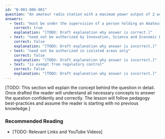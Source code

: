 ```yaml
---
id: "B-001-006-001"
question: "An amateur radio station with a maximum power output of 2 watts:"
answers:
  - text: "must be under the supervision of a person holding an Amateur Radio Operator Certificate and call sign"
    correct: true
    explanation: "[TODO: Draft explanation why answer is correct.]"
  - text: "need not be authorized by Innovation, Science and Economic Development Canada"
    correct: false
    explanation: "[TODO: Draft explanation why answer is incorrect.]"
  - text: "need not be authorized in isolated areas only"
    correct: false
    explanation: "[TODO: Draft explanation why answer is incorrect.]"
  - text: "is exempt from regulatory control"
    correct: false
    explanation: "[TODO: Draft explanation why answer is incorrect.]"
---
```


[TODO: This section will explain the concept behind the question in detail. Once drafted the reader will understand all necessary concepts to answer the question confidently and correctly. The lesson will follow pedagogy best-practices and assume the reader is starting with no previous knowledge.]

### Recommended Reading

- [TODO: Relevant Links and YouTube Videos]
